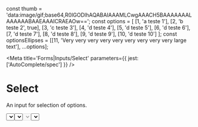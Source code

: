 
const thumb = 'data:image/gif;base64,R0lGODlhAQABAIAAAMLCwgAAACH5BAAAAAAALAAAAAABAAEAAAICRAEAOw==';
const options = [
  [1, 'a teste 1'],
  [2, 'b teste 2', true],
  [3, 'c teste 3'],
  [4, 'd teste 4'],
  [5, 'd teste 5'],
  [6, 'd teste 6'],
  [7, 'd teste 7'],
  [8, 'd teste 8'],
  [9, 'd teste 9'],
  [10, 'd teste 10']
];
const optionsEllipses = [[11, 'Very very very very very very very very very large text'], ...options];

<Meta title='Forms|Inputs/Select' parameters={{ jest: ['AutoComplete/spec'] }} />

# Select

An input for selection of options.

<Preview>
  <Story name='Default'>
    <Select style={{ width: '250px' }} placeholder="Placeholder here..." options={options}/>
  </Story>
</Preview>

<Preview>
  <Story name='Error'>
    <Select style={{ width: '250px' }}  error placeholder="Placeholder here..." options={options}/>
  </Story>
</Preview>

<Preview>
  <Story name='Disabled'>
    <Select style={{ width: '250px' }}  disabled placeholder="Placeholder here..." options={options}/>
  </Story>
</Preview>

#### No Placeholder

<Preview>
  <Story name='No Placeholder'>
    <Select style={{ width: '250px' }}  options={options}/>
  </Story>
</Preview>

<Props of={Select} />

# Select with filter

An input for selection of options.

<Preview>
  <Story name='Select with filter'>
    <SelectFiltered style={{ width: '250px' }} placeholder="Placeholder here..." options={options}/>
  </Story>
</Preview>


<Preview>
  <Story name='Select with filter and ellipses'>
    <SelectFiltered style={{ width: '250px' }} value={11} placeholder="Placeholder here..." options={optionsEllipses}/>
  </Story>
</Preview>

<Preview>
  <Story name='Select with filter and error'>
    <SelectFiltered style={{ width: '250px' }} error placeholder="Placeholder here..." options={options}/>
  </Story>
</Preview>


<Preview>
  <Story name='Select with filter and disabled'>
    <SelectFiltered style={{ width: '250px' }} disabled error placeholder="Placeholder here..." options={options}/>
  </Story>
</Preview>

<Props of={SelectFiltered} />

# MultiSelect

An input for selection of options.

<Preview>
  <Story name='MultiSelect'>
    <MultiSelect placeholder="Placeholder here..." options={options}/>
  </Story>
</Preview>


<Preview>
  <Story name='MultiSelect Error'>
    <MultiSelect error placeholder="Placeholder here..." options={options}/>
  </Story>
</Preview>


<Preview>
  <Story name='MultiSelect Disabled'>
    <MultiSelect disabled placeholder="Placeholder here..." options={options}/>
  </Story>
</Preview>


<Props of={MultiSelect} />

# MultiSelectFiltered

An input for selection of options.

<Preview>
  <Story name='MultiSelectFiltered'>
    <MultiSelectFiltered placeholder="Placeholder here..." onChange={action('change')} options={options}/>
  </Story>
</Preview>


<Preview>
  <Story name='MultiSelectFiltered error'>
    <MultiSelectFiltered error placeholder="Placeholder here..." onChange={action('change')} options={options}/>
  </Story>
</Preview>



<Preview>
  <Story name='MultiSelectFiltered disabled'>
    <MultiSelectFiltered disabled placeholder="Placeholder here..." onChange={action('change')} options={options}/>
  </Story>
</Preview>


<Props of={MultiSelectFiltered} />
